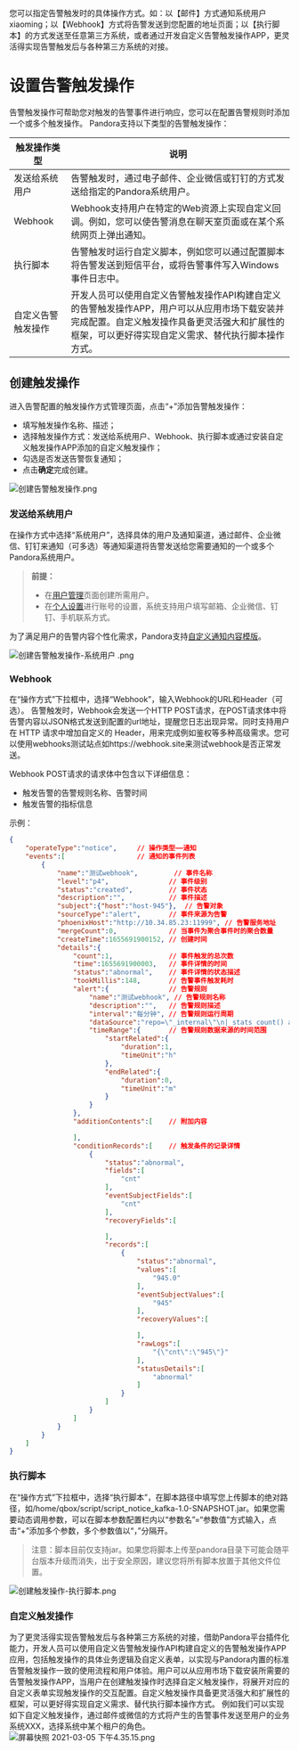 您可以指定告警触发时的具体操作方式。如：以【邮件】方式通知系统用户xiaoming；以【Webhook】方式将告警发送到您配置的地址页面；以【执行脚本】的方式发送至任意第三方系统，或者通过开发自定义告警触发操作APP，更灵活得实现告警触发后与各种第三方系统的对接。


# **设置告警触发操作**

告警触发操作可帮助您对触发的告警事件进行响应，您可以在配置告警规则时添加一个或多个触发操作。
Pandora支持以下类型的告警触发操作：

|触发操作类型|说明|
|-|-|
|发送给系统用户|告警触发时，通过电子邮件、企业微信或钉钉的方式发送给指定的Pandora系统用户。|
|Webhook|Webhook支持用户在特定的Web资源上实现自定义回调。例如，您可以使告警消息在聊天室页面或在某个系统网页上弹出通知。|
|执行脚本|告警触发时运行自定义脚本，例如您可以通过配置脚本将告警发送到短信平台，或将告警事件写入Windows事件日志中。|
|自定义告警触发操作|开发人员可以使用自定义告警触发操作API构建自定义的告警触发操作APP，用户可以从应用市场下载安装并完成配置。自定义触发操作具备更灵活强大和扩展性的框架，可以更好得实现自定义需求、替代执行脚本操作方式。|

## **创建触发操作**

进入告警配置的触发操作方式管理页面，点击“+”添加告警触发操作：
* 填写触发操作名称、描述；
* 选择触发操作方式：发送给系统用户、Webhook、执行脚本或通过安装自定义触发操作APP添加的自定义触发操作；
* 勾选是否发送告警恢复通知；
* 点击**确定**完成创建。

![创建告警触发操作.png](https://dn-odum9helk.qbox.me/FtFq3xncEWom_AkPG12Wy5La1Cq-)

### **发送给系统用户**

在操作方式中选择“系统用户”，选择具体的用户及通知渠道，通过邮件、企业微信、钉钉来通知（可多选）等通知渠道将告警发送给您需要通知的一个或多个Pandora系统用户。
> **前提：**
> - 在[用户管理](https://developer.qiniu.io/express/6354/account-setting)页面创建所需用户。
> - 在[个人设置](https://developer.qiniu.io/express/6354/account-setting)进行账号的设置，系统支持用户填写邮箱、企业微信、钉钉、手机联系方式。

为了满足用户的告警内容个性化需求，Pandora支持[自定义通知内容模版](http://)。
	
![创建告警触发操作-系统用户 .png](https://dn-odum9helk.qbox.me/Fo3xm_Qw4CPPn0WBN5iQvsahkgzT)

### **Webhook**

在“操作方式”下拉框中，选择“Webhook”，输入Webhook的URL和Header（可选）。
告警触发时，Webhook会发送一个HTTP POST请求，在POST请求体中将告警内容以JSON格式发送到配置的url地址，提醒您日志出现异常。同时支持用户在 HTTP 请求中增加自定义的 Header，用来完成例如鉴权等多种高级需求。您可以使用webhooks测试站点如https://webhook.site来测试webhook是否正常发送。

Webhook POST请求的请求体中包含以下详细信息：
- 触发告警的告警规则名称、告警时间
- 触发告警的指标信息

示例：	
```json
{
    "operateType":"notice", 	// 操作类型——通知
    "events":[ 					// 通知的事件列表
        {
            "name":"测试webhook", 		// 事件名称
            "level":"p4", 				// 事件级别
            "status":"created", 		// 事件状态
            "description":"", 			// 事件描述
            "subject":{"host":"host-945"}, 	// 告警对象
            "sourceType":"alert",       // 事件来源为告警
            "phoenixHost":"http://10.34.85.23:11999", // 告警服务地址
            "mergeCount":0,             // 当事件为聚合事件时的聚合数量
            "createTime":1655691900152, // 创建时间
            "details":{
                "count":1,              // 事件触发的总次数
                "time":1655691900003,   // 事件详情的时间
                "status":"abnormal",    // 事件详情的状态描述
                "tookMillis":148,       // 告警事件触发耗时
                "alert":{ 				// 告警规则
                    "name":"测试webhook", // 告警规则名称
                    "description":"", 	// 告警规则描述
                    "interval":"每分钟", // 告警规则运行周期
                    "dataSource":"repo=\"_internal\"\n| stats count() as cnt", // 告警规则数据来源
                    "timeRange":{ 		// 告警规则数据来源的时间范围
                        "startRelated":{
                            "duration":1,
                            "timeUnit":"h"
                        },
                        "endRelated":{
                            "duration":0,
                            "timeUnit":"m"
                        }
                    }
                },
                "additionContents":[ 	// 附加内容

                ],
                "conditionRecords":[ 	// 触发条件的记录详情
                    {
                        "status":"abnormal",
                        "fields":[
                            "cnt"
                        ],
                        "eventSubjectFields":[
                            "cnt"
                        ],
                        "recoveryFields":[

                        ],
                        "records":[
                            {
                                "status":"abnormal",
                                "values":[
                                    "945.0"
                                ],
                                "eventSubjectValues":[
                                    "945"
                                ],
                                "recoveryValues":[

                                ],
                                "rawLogs":[
                                    "{\"cnt\":\"945\"}"
                                ],
                                "statusDetails":[
                                    "abnormal"
                                ]
                            }
                        ]
                    }
                ]
            }
        }
    ]
}
```


### **执行脚本**

在“操作方式”下拉框中，选择“执行脚本”，在脚本路径中填写您上传脚本的绝对路径，如/home/qbox/script/script_notice_kafka-1.0-SNAPSHOT.jar。如果您需要动态调用参数，可以在脚本参数配置栏内以“参数名”=“参数值”方式输入，点击“+”添加多个参数，多个参数值以“，”分隔开。
> 注意：脚本目前仅支持jar。如果您将脚本上传至pandora目录下可能会随平台版本升级而消失，出于安全原因，建议您将所有脚本放置于其他文件位置。

![创建触发操作-执行脚本.png](https://dn-odum9helk.qbox.me/Fh6aHisbDGzgNgrmWbmhNVF57UTR)


### **自定义触发操作**

为了更灵活得实现告警触发后与各种第三方系统的对接，借助Pandora平台插件化能力，开发人员可以使用自定义告警触发操作API构建自定义的告警触发操作APP应用，包括触发操作的具体业务逻辑及自定义表单，以实现与Pandora内置的标准告警触发操作一致的使用流程和用户体验。用户可以从应用市场下载安装所需要的告警触发操作APP，当用户在创建触发操作时选择自定义触发操作，将展开对应的自定义表单实现触发操作的交互配置。自定义触发操作具备更灵活强大和扩展性的框架，可以更好得实现自定义需求、替代执行脚本操作方式。
例如我们可以实现如下自定义触发操作，通过邮件或微信的方式将产生的告警事件发送至用户的业务系统XXX，选择系统中某个租户的角色。
![屏幕快照 2021-03-05 下午4.35.15.png](https://dn-odum9helk.qbox.me/FsWrhFk8u8LkOaLRSj0T0zJpmveu)

